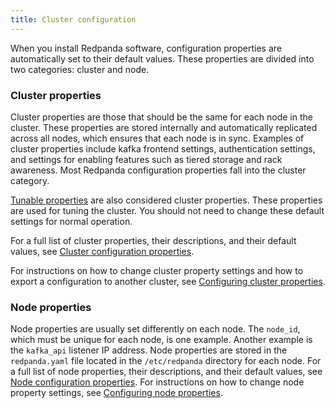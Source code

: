 ```yaml
---
title: Cluster configuration
---
```


When you install Redpanda software, configuration properties are automatically set to their default values. These properties are divided into two categories: cluster and node.

### Cluster properties

Cluster properties are those that should be the same for each node in the cluster. These properties are stored internally and automatically replicated across all nodes, which ensures that each node is in sync. Examples of cluster properties include kafka frontend settings, authentication settings, and settings for enabling features such as tiered storage and rack awareness. Most Redpanda configuration properties fall into the cluster category.

[Tunable properties](/docs/reference/cluster-properties/#tunable-cluster-configuration-properties) are also considered cluster properties. These properties are used for tuning the cluster. You should not need to change these default settings for normal operation.

For a full list of cluster properties, their descriptions, and their default values, see [Cluster configuration properties](/docs/reference/cluster-properties).

For instructions on how to change cluster property settings and how to export a configuration to another cluster, see [Configuring cluster properties](/docs/cluster-administration/cluster-property-configuration).

### Node properties

Node properties are usually set differently on each node. The `node_id`, which must be unique for each node, is one example. Another example is the `kafka_api` listener IP address. Node properties are stored in the `redpanda.yaml` file located in the `/etc/redpanda` directory for each node.
For a full list of node properties, their descriptions, and their default values, see [Node configuration properties](/docs/reference/node-properties).
For instructions on how to change node property settings, see [Configuring node properties](/docs/cluster-administration/node-property-configuration).
